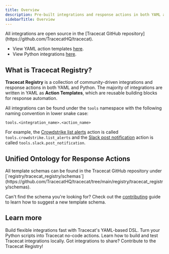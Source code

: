 ```yaml
---
title: Overview
description: Pre-built integrations and response actions in both YAML and Python.
sidebarTitle: Overview
---
```



<Tip>
  All integrations are open source in the [Tracecat GitHub repository](https://github.com/TracecatHQ/tracecat).

  - View YAML action templates [here](https://github.com/TracecatHQ/tracecat/tree/main/registry/tracecat_registry/templates).
  - View Python integrations [here](https://github.com/TracecatHQ/tracecat/tree/main/registry/tracecat_registry/integrations).
</Tip>

<ContributingCTA />

## What is Tracecat Registry?

**Tracecat Registry** is a collection of community-driven integrations and response actions in both YAML and Python.
The majority of integrations are written in YAML as **Action Templates**, which are reusable building blocks for response automation.

All integrations can be found under the `tools` namespace with the following naming convention in lower snake case:

```
tools.<integration_name>.<action_name>
```

For example, the [Crowdstrike list alerts](https://github.com/TracecatHQ/tracecat/blob/main/registry/tracecat_registry/templates/detect/list_alerts/crowdstrike_alerts.yml)
action is called `tools.crowdstrike.list_alerts` and the [Slack post notification](https://github.com/TracecatHQ/tracecat/blob/main/registry/tracecat_registry/templates/notify/post_notification/slack.yml)
action is called `tools.slack.post_notification`.

## Unified Ontology for Response Actions

<Tip>
  All template schemas can be found in the Tracecat GitHub repository under [`registry/tracecat_registry/schemas`](https://github.com/TracecatHQ/tracecat/tree/main/registry/tracecat_registry/schemas).

  Can't find the schema you're looking for?
  Check out the [contributing](/integrations/contributing) guide to learn how to suggest a new template schema.
</Tip>

## Learn more

<CardGroup cols={2}>
  <Card title="Action Templates" icon="file-code" href="/integrations/action-templates">
    Build flexible integrations fast with Tracecat's YAML-based DSL.
  </Card>
  <Card title="Python UDFs" icon="python" href="/integrations/python-udfs">
    Turn your Python scripts into Tracecat no-code actions.
  </Card>
  <Card title="Local Development" icon="terminal" href="/integrations/development">
    Learn how to build and test Tracecat integrations locally.
  </Card>
  <Card title="Contributing" icon="github" href="/integrations/contributing">
    Got integrations to share? Contribute to the Tracecat Registry!
  </Card>
</CardGroup>
